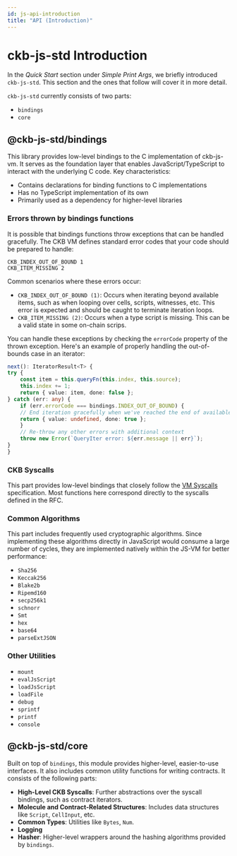 ```yaml
---
id: js-api-introduction
title: "API (Introduction)"
---
```



# ckb-js-std Introduction

In the _Quick Start_ section under _Simple Print Args_, we briefly introduced `ckb-js-std`. This section and the ones that follow will cover it in more detail.

`ckb-js-std` currently consists of two parts:

- `bindings`
- `core`

## @ckb-js-std/bindings

This library provides low-level bindings to the C implementation of ckb-js-vm. It serves as the foundation layer that enables JavaScript/TypeScript to interact with the underlying C code. Key characteristics:

- Contains declarations for binding functions to C implementations
- Has no TypeScript implementation of its own
- Primarily used as a dependency for higher-level libraries

### Errors thrown by bindings functions

It is possible that bindings functions throw exceptions that can be handled gracefully. The CKB VM defines
standard error codes that your code should be prepared to handle:

```
CKB_INDEX_OUT_OF_BOUND 1
CKB_ITEM_MISSING 2
```

Common scenarios where these errors occur:

- `CKB_INDEX_OUT_OF_BOUND (1)`: Occurs when iterating beyond available items, such as when looping over cells,
  scripts, witnesses, etc. This error is expected and should be caught to terminate iteration loops.
- `CKB_ITEM_MISSING (2)`: Occurs when a type script is missing. This can be a valid state in some on-chain scrips.

You can handle these exceptions by checking the `errorCode` property of the thrown exception. Here's an example
of properly handling the out-of-bounds case in an iterator:

```typescript
next(): IteratorResult<T> {
try {
    const item = this.queryFn(this.index, this.source);
    this.index += 1;
    return { value: item, done: false };
} catch (err: any) {
    if (err.errorCode === bindings.INDEX_OUT_OF_BOUND) {
    // End iteration gracefully when we've reached the end of available items
    return { value: undefined, done: true };
    }
    // Re-throw any other errors with additional context
    throw new Error(`QueryIter error: ${err.message || err}`);
}
}
```

### CKB Syscalls

This part provides low-level bindings that closely follow the [VM Syscalls](https://github.com/nervosnetwork/rfcs/blob/master/rfcs/0009-vm-syscalls/0009-vm-syscalls.md) specification. Most functions here correspond directly to the syscalls defined in the RFC.

### Common Algorithms

This part includes frequently used cryptographic algorithms. Since implementing these algorithms directly in JavaScript would consume a large number of cycles, they are implemented natively within the JS-VM for better performance:

- `Sha256`
- `Keccak256`
- `Blake2b`
- `Ripemd160`
- `secp256k1`
- `schnorr`
- `Smt`
- `hex`
- `base64`
- `parseExtJSON`

### Other Utilities

- `mount`
- `evalJsScript`
- `loadJsScript`
- `loadFile`
- `debug`
- `sprintf`
- `printf`
- `console`

## @ckb-js-std/core

Built on top of `bindings`, this module provides higher-level, easier-to-use interfaces. It also includes common utility functions for writing contracts. It consists of the following parts:

- **High-Level CKB Syscalls**: Further abstractions over the syscall bindings, such as contract iterators.
- **Molecule and Contract-Related Structures**: Includes data structures like `Script`, `CellInput`, etc.
- **Common Types**: Utilities like `Bytes`, `Num`.
- **Logging**
- **Hasher**: Higher-level wrappers around the hashing algorithms provided by `bindings`.
